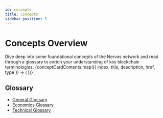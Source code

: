 ```yaml
---
id: concepts
title: Concepts
sidebar_position: 5
---
```


# Concepts Overview
Dive deep into some foundational concepts of the Nervos network and read through a glossary to enrich your understanding of key blockchain terminologies.
<CardLayout>
  {conceptCardContents.map(({ index, title, description, href, type }) => (
    <Card
      key={index}
      title={title}
      description={description}
      href={href}
      type={type}
    />
  ))}
</CardLayout>

## Glossary
- [General Glossary](glossary/#general-glossary)
- [Economics Glossary](glossary/#economics-glossary)
- [Technical Glossary](glossary/#technical-glossary)